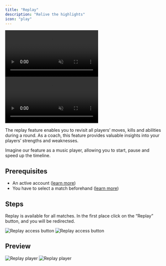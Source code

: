 ```yaml
---
title: "Replay"
description: "Relive the highlights"
icon: "play"
---
```


<Frame>
    <video
        autoPlay
        muted
        loop
        playsInline
        className="w-full aspect-video block dark:hidden"
        src="./images/replay/presentation.mp4"
    ></video>
    <video
        autoPlay
        muted
        loop
        playsInline
        className="w-full aspect-video hidden dark:block"
        src="./images/replay/presentation.mp4"
    ></video>
</Frame>

The replay feature enables you to revisit all players’ moves, kills and abilities during a round.
As a coach, this feature provides valuable insights into your players’ strengths and weaknesses.

Imagine our feature as a music player, allowing you to start, pause and speed up the timeline.

## Prerequisites

- An active account ([learn more](/get-started/setup))
- You have to select a match beforehand ([learn more](/core/match/root))

## Steps

Replay is available for all matches.
In the first place click on the “Replay” button, and you will be redirected.

<Frame>
    <img
        className="block dark:hidden"
        src="./images/replay/access-button.png"
        alt="Replay access button"
    />
    <img
        className="hidden dark:block"
        src="./images/replay/access-button.png"
        alt="Replay access button"
    />
</Frame>

## Preview

<Frame>
    <img
        className="block dark:hidden"
        src="./images/replay/the-player.png"
        alt="Replay player"
    />
    <img
        className="hidden dark:block"
        src="./images/replay/the-player.png"
        alt="Replay player"
    />
</Frame>
